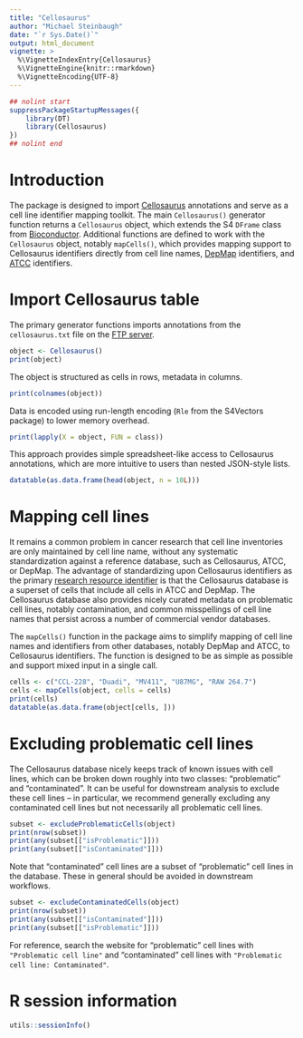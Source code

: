 ```yaml
---
title: "Cellosaurus"
author: "Michael Steinbaugh"
date: "`r Sys.Date()`"
output: html_document
vignette: >
  %\VignetteIndexEntry{Cellosaurus}
  %\VignetteEngine{knitr::rmarkdown}
  %\VignetteEncoding{UTF-8}
---
```


```r
## nolint start
suppressPackageStartupMessages({
    library(DT)
    library(Cellosaurus)
})
## nolint end
```

# Introduction

The package is designed to import [Cellosaurus][] annotations and serve as a
cell line identifier mapping toolkit. The main `Cellosaurus()` generator
function returns a `Cellosaurus` object, which extends the S4 `DFrame` class
from [Bioconductor][]. Additional functions are defined to work with the
`Cellosaurus` object, notably `mapCells()`, which provides mapping support to
Cellosaurus identifiers directly from cell line names, [DepMap][] identifiers,
and [ATCC][] identifiers.

# Import Cellosaurus table

The primary generator functions imports annotations from the `cellosaurus.txt`
file on the [FTP server][].

```r
object <- Cellosaurus()
print(object)
```

The object is structured as cells in rows, metadata in columns.

```r
print(colnames(object))
```

Data is encoded using run-length encoding (`Rle` from the S4Vectors package) to
lower memory overhead. 

```r
print(lapply(X = object, FUN = class))
```

This approach provides simple spreadsheet-like access to Cellosaurus
annotations, which are more intuitive to users than nested JSON-style lists.

```r
datatable(as.data.frame(head(object, n = 10L)))
```

# Mapping cell lines

It remains a common problem in cancer research that cell line inventories are
only maintained by cell line name, without any systematic standardization
against a reference database, such as Cellosaurus, ATCC, or DepMap. The
advantage of standardizing upon Cellosaurus identifiers as the primary
[research resource identifier][rrid] is that the Cellosaurus database is
a superset of cells that include all cells in ATCC and DepMap. The Cellosaurus
database also provides nicely curated metadata on problematic cell lines,
notably contamination, and common misspellings of cell line names that persist
across a number of commercial vendor databases.

The `mapCells()` function in the package aims to simplify mapping of cell line
names and identifiers from other databases, notably DepMap and ATCC, to
Cellosaurus identifiers. The function is designed to be as simple as possible
and support mixed input in a single call.

```r
cells <- c("CCL-228", "Duadi", "MV411", "U87MG", "RAW 264.7")
cells <- mapCells(object, cells = cells)
print(cells)
datatable(as.data.frame(object[cells, ]))
```

# Excluding problematic cell lines

The Cellosaurus database nicely keeps track of known issues with cell lines,
which can be broken down roughly into two classes: "problematic" and
"contaminated". It can be useful for downstream analysis to exclude these
cell lines -- in particular, we recommend generally excluding any contaminated
cell lines but not necessarily all problematic cell lines.

```r
subset <- excludeProblematicCells(object)
print(nrow(subset))
print(any(subset[["isProblematic"]]))
print(any(subset[["isContaminated"]]))
```

Note that "contaminated" cell lines are a subset of "problematic" cell lines in
the database. These in general should be avoided in downstream workflows.

```r
subset <- excludeContaminatedCells(object)
print(nrow(subset))
print(any(subset[["isContaminated"]]))
print(any(subset[["isProblematic"]]))
```

For reference, search the website for "problematic" cell lines with
`"Problematic cell line"` and "contaminated" cell lines with
`"Problematic cell line: Contaminated"`.

# R session information

```r
utils::sessionInfo()
```

[atcc]: https://www.atcc.org/ "American Type Culture Collection"
[bioconductor]: https://bioconductor.org/
[cellosaurus]: https://www.cellosaurus.org/
[depmap]: https://depmap.org/
[ftp server]: https://ftp.expasy.org/databases/cellosaurus/
[rrid]: https://www.rrids.org/ "Research Resource Identifier"
